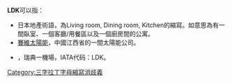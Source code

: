 '''LDK'''可以指：

* 日本地產術語，為Living room, Dining room, Kitchen的縮寫。如{{le|日本的住宅|Housing in Japan|1LDK公寓}}意思為有一間臥室、一個客廳/用餐區以及一個廚房間的公寓。
* [[賽維太陽能|賽維太陽能]]，中國江西省的一間太陽能公司。
* {{le|利德雪平-霍夫比機場|Lidköping–Hovby Airport}}，瑞典一機場，IATA代码：LDK。

{{disambig}}

[[Category:三字拉丁字母縮寫消歧義|Category:三字拉丁字母縮寫消歧義]]